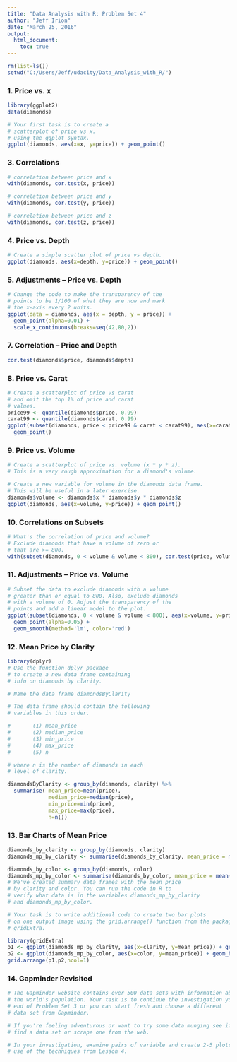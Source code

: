 ```yaml
---
title: "Data Analysis with R: Problem Set 4"
author: "Jeff Irion"
date: "March 25, 2016"
output: 
  html_document:
    toc: true
---
```


```r
rm(list=ls())
setwd("C:/Users/Jeff/udacity/Data_Analysis_with_R/")
```



### 1. Price vs. x

```r
library(ggplot2)
data(diamonds)

# Your first task is to create a
# scatterplot of price vs x.
# using the ggplot syntax.
ggplot(diamonds, aes(x=x, y=price)) + geom_point()
```



### 3. Correlations

```r
# correlation between price and x
with(diamonds, cor.test(x, price))

# correlation between price and y
with(diamonds, cor.test(y, price))

# correlation between price and z
with(diamonds, cor.test(z, price))
```



### 4. Price vs. Depth

```r
# Create a simple scatter plot of price vs depth.
ggplot(diamonds, aes(x=depth, y=price)) + geom_point()
```



### 5. Adjustments -- Price vs. Depth

```r
# Change the code to make the transparency of the
# points to be 1/100 of what they are now and mark
# the x-axis every 2 units. 
ggplot(data = diamonds, aes(x = depth, y = price)) + 
  geom_point(alpha=0.01) +
  scale_x_continuous(breaks=seq(42,80,2))
```



### 7. Correlation -- Price and Depth

```r
cor.test(diamonds$price, diamonds$depth)
```



### 8. Price vs. Carat

```r
# Create a scatterplot of price vs carat
# and omit the top 1% of price and carat
# values.
price99 <- quantile(diamonds$price, 0.99)
carat99 <- quantile(diamonds$carat, 0.99)
ggplot(subset(diamonds, price < price99 & carat < carat99), aes(x=carat, y=price)) +
  geom_point()
```



### 9. Price vs. Volume

```r
# Create a scatterplot of price vs. volume (x * y * z).
# This is a very rough approximation for a diamond's volume.

# Create a new variable for volume in the diamonds data frame.
# This will be useful in a later exercise.
diamonds$volume <- diamonds$x * diamonds$y * diamonds$z
ggplot(diamonds, aes(x=volume, y=price)) + geom_point()
```



### 10. Correlations on Subsets

```r
# What's the correlation of price and volume?
# Exclude diamonds that have a volume of zero or
# that are >= 800.  
with(subset(diamonds, 0 < volume & volume < 800), cor.test(price, volume))
```



### 11. Adjustments -- Price vs. Volume

```r
# Subset the data to exclude diamonds with a volume
# greater than or equal to 800. Also, exclude diamonds
# with a volume of 0. Adjust the transparency of the
# points and add a linear model to the plot.
ggplot(subset(diamonds, 0 < volume & volume < 800), aes(x=volume, y=price)) + 
  geom_point(alpha=0.05) +
  geom_smooth(method='lm', color='red')
```



### 12. Mean Price by Clarity

```r
library(dplyr)
# Use the function dplyr package
# to create a new data frame containing
# info on diamonds by clarity.

# Name the data frame diamondsByClarity

# The data frame should contain the following
# variables in this order.

#       (1) mean_price
#       (2) median_price
#       (3) min_price
#       (4) max_price
#       (5) n

# where n is the number of diamonds in each
# level of clarity.

diamondsByClarity <- group_by(diamonds, clarity) %>%
  summarise( mean_price=mean(price),
             median_price=median(price),
             min_price=min(price),
             max_price=max(price),
             n=n())
```



### 13. Bar Charts of Mean Price

```r
diamonds_by_clarity <- group_by(diamonds, clarity)
diamonds_mp_by_clarity <- summarise(diamonds_by_clarity, mean_price = mean(price))

diamonds_by_color <- group_by(diamonds, color)
diamonds_mp_by_color <- summarise(diamonds_by_color, mean_price = mean(price))
# We've created summary data frames with the mean price
# by clarity and color. You can run the code in R to
# verify what data is in the variables diamonds_mp_by_clarity
# and diamonds_mp_by_color.

# Your task is to write additional code to create two bar plots
# on one output image using the grid.arrange() function from the package
# gridExtra.

library(gridExtra)
p1 <- ggplot(diamonds_mp_by_clarity, aes(x=clarity, y=mean_price)) + geom_bar(stat='identity')
p2 <- ggplot(diamonds_mp_by_color, aes(x=color, y=mean_price)) + geom_bar(stat='identity')
grid.arrange(p1,p2,ncol=1)
```



### 14. Gapminder Revisited

```r
# The Gapminder website contains over 500 data sets with information about
# the world's population. Your task is to continue the investigation you did at the
# end of Problem Set 3 or you can start fresh and choose a different
# data set from Gapminder.

# If you're feeling adventurous or want to try some data munging see if you can
# find a data set or scrape one from the web.

# In your investigation, examine pairs of variable and create 2-5 plots that make
# use of the techniques from Lesson 4.

```